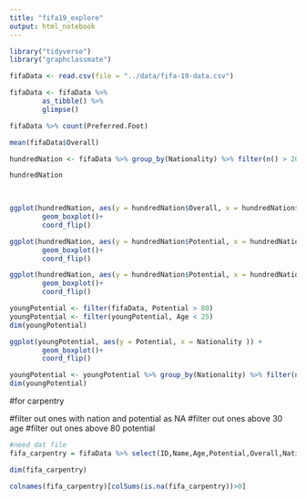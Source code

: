 ```yaml
---
title: "fifa19_explore"
output: html_notebook
---
```


```r
library("tidyverse")
library("graphclassmate")
```



```r
fifaData <- read.csv(file = "../data/fifa-19-data.csv")

```

```r
fifaData <- fifaData %>%
        as_tibble() %>%
        glimpse()
```
```r
fifaData %>% count(Preferred.Foot)
```
```r
mean(fifaData$Overall)
```


```r
hundredNation <- fifaData %>% group_by(Nationality) %>% filter(n() > 200)

```
```r
hundredNation 

        
```

```r
ggplot(hundredNation, aes(y = hundredNation$Overall, x = hundredNation$Nationality )) +
        geom_boxplot()+
        coord_flip()

```
```r
ggplot(hundredNation, aes(y = hundredNation$Potential, x = hundredNation$Work.Rate )) +
        geom_boxplot()+
        coord_flip()
```
```r
ggplot(hundredNation, aes(y = hundredNation$Potential, x = hundredNation$Position )) +
        geom_boxplot()+
        coord_flip()
```
```r
youngPotential <- filter(fifaData, Potential > 80)
youngPotential <- filter(youngPotential, Age < 25)
dim(youngPotential)
```

```r
ggplot(youngPotential, aes(y = Potential, x = Nationality )) +
        geom_boxplot()+
        coord_flip()
```
```r
youngPotential <- youngPotential %>% group_by(Nationality) %>% filter(n()>22)
dim(youngPotential)
```
#for carpentry

#filter out ones with nation and potential as NA
#filter out ones above 30 age
#filter out ones above 80 potential

```r
#need dat file
fifa_carpentry = fifaData %>% select(ID,Name,Age,Potential,Overall,Nationality,Position,Work.Rate)
```

```r
dim(fifa_carpentry)
```

```r
colnames(fifa_carpentry)[colSums(is.na(fifa_carpentry))>0]
```
